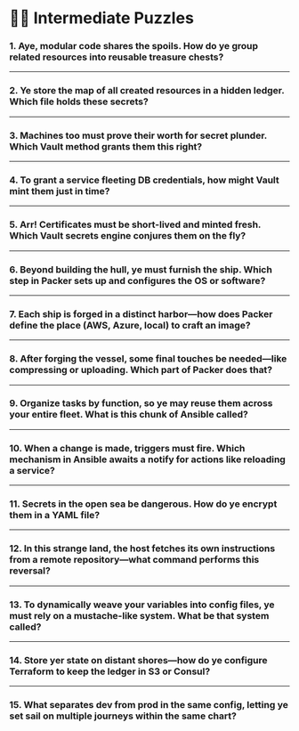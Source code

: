 # 🏴‍☠️ Intermediate Puzzles

### 1. Aye, modular code shares the spoils. How do ye group related resources into reusable treasure chests?

---

### 2. Ye store the map of all created resources in a hidden ledger. Which file holds these secrets?

---

### 3. Machines too must prove their worth for secret plunder. Which Vault method grants them this right?

---

### 4. To grant a service fleeting DB credentials, how might Vault mint them just in time?

---

### 5. Arr! Certificates must be short-lived and minted fresh. Which Vault secrets engine conjures them on the fly?

---

### 6. Beyond building the hull, ye must furnish the ship. Which step in Packer sets up and configures the OS or software?

---

### 7. Each ship is forged in a distinct harbor—how does Packer define the place (AWS, Azure, local) to craft an image?

---

### 8. After forging the vessel, some final touches be needed—like compressing or uploading. Which part of Packer does that?
---

### 9. Organize tasks by function, so ye may reuse them across your entire fleet. What is this chunk of Ansible called?

---

### 10. When a change is made, triggers must fire. Which mechanism in Ansible awaits a notify for actions like reloading a service?

---

### 11. Secrets in the open sea be dangerous. How do ye encrypt them in a YAML file?

---

### 12. In this strange land, the host fetches its own instructions from a remote repository—what command performs this reversal?

---

### 13. To dynamically weave your variables into config files, ye must rely on a mustache-like system. What be that system called?

---

### 14. Store yer state on distant shores—how do ye configure Terraform to keep the ledger in S3 or Consul?

---

### 15. What separates dev from prod in the same config, letting ye set sail on multiple journeys within the same chart?
